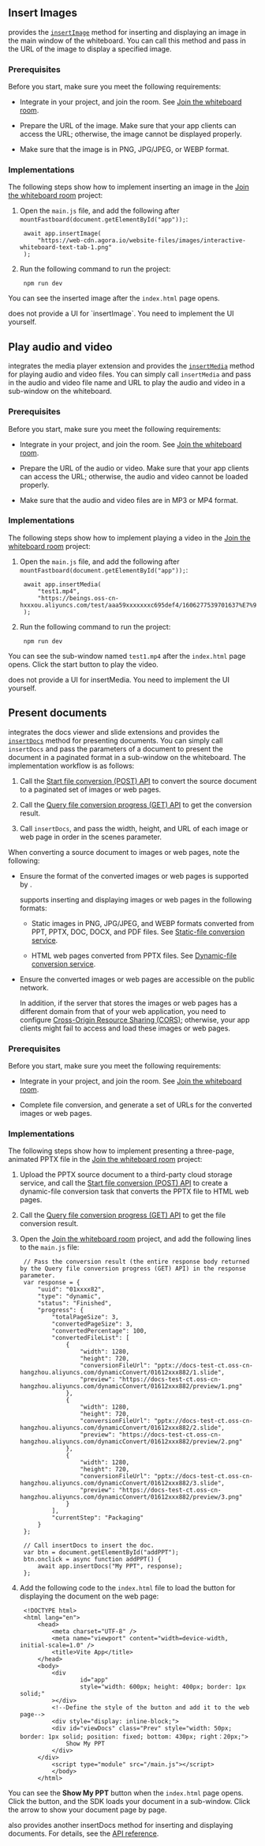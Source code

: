 <PlatformWrapper platform="web">

## Insert Images

<Vg k="FAST" /> provides the [`insertImage`](../reference/uikit-sdk#insertimage) method for inserting and displaying an image in the main window of the whiteboard. You can call this method and pass in the URL of the image to display a specified image.

### Prerequisites

Before you start, make sure you meet the following requirements:

- Integrate <Vg k="FAST" /> in your project, and join the room. See [Join the whiteboard room](../get-started/get-started-uikit#join-the-whiteboard-room).

- Prepare the URL of the image. Make sure that your app clients can access the URL; otherwise, the image cannot be displayed properly.

- Make sure that the image is in PNG, JPG/JPEG, or WEBP format.

### Implementations

The following steps show how to implement inserting an image in the [Join the whiteboard room](../get-started/get-started-uikit#join-the-whiteboard-room) project:

1. Open the `main.js` file, and add the following after `mountFastboard(document.getElementById("app"));`:

        await app.insertImage(
            "https://web-cdn.agora.io/website-files/images/interactive-whiteboard-text-tab-1.png"
        );

2. Run the following command to run the project:

        npm run dev

You can see the inserted image after the `index.html` page opens.

<div class = "alert info"><Vg k="FAST" /> does not provide a UI for `insertImage`. You need to implement the UI yourself.</div>

## Play audio and video

<Vg k="FAST" /> integrates the media player extension and provides the [`insertMedia`](../reference/uikit-sdk#insertmedia) method for playing audio and video files. You can simply call `insertMedia` and pass in the audio and video file name and URL to play the audio and video in a sub-window on the whiteboard.

### Prerequisites

Before you start, make sure you meet the following requirements:

- Integrate <Vg k="FAST" /> in your project, and join the room. See [Join the whiteboard room](../get-started/get-started-uikit#join-the-whiteboard-room).

- Prepare the URL of the audio or video. Make sure that your app clients can access the URL; otherwise, the audio and video cannot be loaded properly.

- Make sure that the audio and video files are in MP3 or MP4 format.

### Implementations

The following steps show how to implement playing a video in the [Join the whiteboard room](../get-started/get-started-uikit#join-the-whiteboard-room) project:

1. Open the `main.js` file, and add the following after `mountFastboard(document.getElementById("app"));`:

        await app.insertMedia(
            "test1.mp4",
            "https://beings.oss-cn-hxxxou.aliyuncs.com/test/aaa59xxxxxxxc695def4/1606277539701637%E7%9A%84%E5%89%AF%E6%9C%AC.mp4"
        );

2. Run the following command to run the project:

        npm run dev

You can see the sub-window named `test1.mp4` after the `index.html` page opens. Click the start button to play the video.

<div class = "alert info"><Vg k="FAST" /> does not provide a UI for insertMedia. You need to implement the UI yourself.</div>

## Present documents

<Vg k="FAST" /> integrates the docs viewer and slide extensions and provides the [`insertDocs`](../reference/uikit-sdk#insertdocs-12) method for presenting documents. You can simply call `insertDocs` and pass the parameters of a document to present the document in a paginated format in a sub-window on the whiteboard. The implementation workflow is as follows:

1. Call the [Start file conversion (POST) API](../reference/whiteboard-api/file-conversion#start-file-conversion) to convert the source document to a paginated set of images or web pages.

2. Call the [Query file conversion progress (GET) API](../develop/generate-token-rest#query-the-progress-of-a-file-conversion-task) to get the conversion result.

3. Call `insertDocs`, and pass the width, height, and URL of each image or web page in order in the scenes parameter.

When converting a source document to images or web pages, note the following:

- Ensure the format of the converted images or web pages is supported by <Vg k="FAST" />.

    <Vg k="FAST" /> supports inserting and displaying images or web pages in the following formats:

    - Static images in PNG, JPG/JPEG, and WEBP formats converted from PPT, PPTX, DOC, DOCX, and PDF files. See [Static-file conversion service](../reference/whiteboard-api/file-conversion#static-file-conversion).

    - HTML web pages converted from PPTX files. See [Dynamic-file conversion service](../reference/whiteboard-api/file-conversion#dynamic-file-conversion).

- Ensure the converted images or web pages are accessible on the public network.

    In addition, if the server that stores the images or web pages has a different domain from that of your web application, you need to configure [Cross-Origin Resource Sharing (CORS)](https://developer.mozilla.org/en-US/docs/Web/HTTP/CORS); otherwise, your app clients might fail to access and load these images or web pages.

### Prerequisites

Before you start, make sure you meet the following requirements:

- Integrate <Vg k="FAST" /> in your project, and join the room. See [Join the whiteboard room](../get-started/get-started-uikit#join-the-whiteboard-room).

- Complete file conversion, and generate a set of URLs for the converted images or web pages.

### Implementations

The following steps show how to implement presenting a three-page, animated PPTX file in the [Join the whiteboard room](../get-started/get-started-uikit#join-the-whiteboard-room) project:

1. Upload the PPTX source document to a third-party cloud storage service, and call the [Start file conversion (POST) API](../reference/whiteboard-api/file-conversion#start-file-conversion) to create a dynamic-file conversion task that converts the PPTX file to HTML web pages.

2. Call the [Query file conversion progress (GET) API](../develop/generate-token-rest#query-the-progress-of-a-file-conversion-task) to get the file conversion result.

3. Open the [Join the whiteboard room](../get-started/get-started-uikit#join-the-whiteboard-room) project, and add the following lines to the `main.js` file:

        // Pass the conversion result (the entire response body returned by the Query file conversion progress (GET) API) in the response parameter.
        var response = {
            "uuid": "01xxxx82",
            "type": "dynamic",
            "status": "Finished",
            "progress": {
                "totalPageSize": 3,
                "convertedPageSize": 3,
                "convertedPercentage": 100,
                "convertedFileList": [
                    {
                        "width": 1280,
                        "height": 720,
                        "conversionFileUrl": "pptx://docs-test-ct.oss-cn-hangzhou.aliyuncs.com/dynamicConvert/01612xxx882/1.slide",
                        "preview": "https://docs-test-ct.oss-cn-hangzhou.aliyuncs.com/dynamicConvert/01612xxx882/preview/1.png"
                    },
                    {
                        "width": 1280,
                        "height": 720,
                        "conversionFileUrl": "pptx://docs-test-ct.oss-cn-hangzhou.aliyuncs.com/dynamicConvert/01612xxx882/2.slide",
                        "preview": "https://docs-test-ct.oss-cn-hangzhou.aliyuncs.com/dynamicConvert/01612xxx882/preview/2.png"
                    },
                    {
                        "width": 1280,
                        "height": 720,
                        "conversionFileUrl": "pptx://docs-test-ct.oss-cn-hangzhou.aliyuncs.com/dynamicConvert/01612xxx882/3.slide",
                        "preview": "https://docs-test-ct.oss-cn-hangzhou.aliyuncs.com/dynamicConvert/01612xxx882/preview/3.png"
                    }
                ],
                "currentStep": "Packaging"
            }
        };

        // Call insertDocs to insert the doc.
        var btn = document.getElementById("addPPT");
        btn.onclick = async function addPPT() {
            await app.insertDocs("My PPT", response);
        };


4. Add the following code to the `index.html` file to load the button for displaying the document on the web page:

        <!DOCTYPE html>
        <html lang="en">
            <head>
                <meta charset="UTF-8" />
                <meta name="viewport" content="width=device-width, initial-scale=1.0" />
                <title>Vite App</title>
            </head>
            <body>
                <div
                        id="app"
                        style="width: 600px; height: 400px; border: 1px solid;"
                ></div>
                <!--Define the style of the button and add it to the web page-->
                <div style="display: inline-block;">
                <div id="viewDocs" class="Prev" style="width: 50px; border: 1px solid; position: fixed; bottom: 430px; right：20px;">
                    Show My PPT
                </div>
            </div>
                <script type="module" src="/main.js"></script>
                </body>
            </html>

You can see the **Show My PPT** button when the `index.html` page opens. Click the button, and the SDK loads your document in a sub-window. Click the arrow to show your document page by page.

<div class = "alert info"><Vg k="FAST" /> also provides another insertDocs method for inserting and displaying documents. For details, see the <a href = "https://docs-preprod.agora.io/en/whiteboard/fastboard_api_web?platform=Web#insertdocs-22">API reference</a>.</div>


</PlatformWrapper>